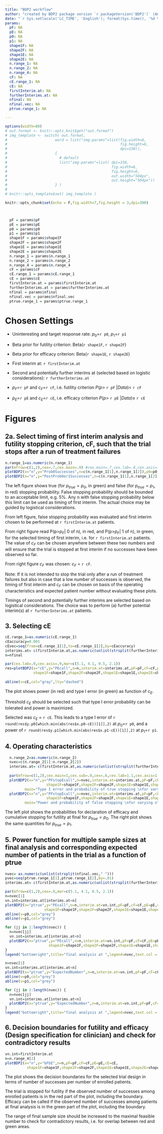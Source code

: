 ---
title: "BDP2 workflow"
author: "created by BDP2 package version `r packageVersion('BDP2')` (Annette Kopp-Schneider, Manuel Wiesenfarth)"
date: "`r Sys.setlocale('LC_TIME', 'English'); format(Sys.time(), '%d %B, %Y')`"
params:
  pF: NA
  pE: NA
  p0: NA
  p1: NA
  shape1F: NA
  shape2F: NA
  shape1E: NA
  shape2E: NA
  n.range_1: NA
  n.range_2: NA
  n.range_4: NA
  cF: NA
  cE.range_1: NA
  cE: NA
  firstInterim.at: NA
  furtherInterims.at: NA
  nfinal: NA
  nfinal.vec: NA 
  ptrue.range_1: NA

---

```{r setup, include=FALSE}
options(width=80)
# out.format <- knitr::opts_knit$get("out.format")
# img_template <- switch( out.format,
#                      word = list("img-params"=list(fig.width=6,
#                                                    fig.height=6,
#                                                    dpi=150)),
#                      {
#                        # default
#                        list("img-params"=list( dpi=150,
#                                                fig.width=6,
#                                                fig.height=6,
#                                                out.width="504px",
#                                                out.height="504px"))
#                      } )
# 
# knitr::opts_template$set( img_template )

knitr::opts_chunk$set(echo = F,fig.width=7,fig.height = 3,dpi=300)



  pF = params$pF
  pE = params$pE
  p0 = params$p0
  p1 = params$p1
  shape1F = params$shape1F
  shape2F = params$shape2F
  shape1E = params$shape1E
  shape2E = params$shape2E
  n.range_1 = params$n.range_1
  n.range_2 = params$n.range_2
  n.range_4 = params$n.range_4
  cF = params$cF
  cE.range_1 = params$cE.range_1
  cE = params$cE
  firstInterim.at = params$firstInterim.at
  furtherInterims.at = params$furtherInterims.at
  nfinal = params$nfinal
  nfinal.vec = params$nfinal.vec 
  ptrue.range_1 = params$ptrue.range_1

```





# Chosen Settings

- Uninteresting and target response rate: $p_0$=`r p0`, $p_1$=`r p1`
- Beta prior for futility criterion: Beta(`r shape1F`, `r shape2F`)
- Beta prior for efficacy criterion: Beta(`r shape1E`, `r shape2E`)


- First interim at: `r firstInterim.at`
- Second and potentially further interims at (selected based on logistic considerations): `r furtherInterims.at`
- $p_F$=`r pF` and $c_F$=`r cF`, i.e. futility criterion $P(p>$ `r pF` $|Data) <$ `r cF`
- $p_E$=`r pE` and $c_E$=`r cE`, i.e. efficacy criterion $P(p>$ `r pE` $|Data) \geq$ `r cE`

 
# Figures 

## 2a. Select timing of first interim analysis and futility stopping criterion, cF, such that the trial stops after a run of treatment failures

```{r }
n.range_1=as.numeric(n.range_1)
par(mfrow=c(1,2),cex=.7,cex.main=.9) #cex.main=.7,cex.lab=.8,cex.axis=.7,
plotBDP2(x="n",y="Prob0Successes",n=c(n.range_1[1],n.range_1[2]),p0=p0,p1=p1)
plotBDP2(x="n",y="PostProb0or1Successes",n=c(n.range_1[1],n.range_1[2]),pF=pF,shape1F=shape1F,shape2F=shape2F)

```


The left figure shows true (for $p_{true}=p_0$, in green) and false (for $p_{true}=p_1$, in red) stopping probability. 
False stopping probability should be bounded to an acceptable limit, e.g. 5%. 
Any n with false stopping probability below this limit can be used as timing of first interim. 
The actual choice may be guided by logistical considerations.

From left figure, false stopping probability was evaluated and first interim chosen to be performed at `r firstInterim.at` patients.

From right figure read P(p>$p_F$| 0 of n), in red, and P(p>$p_F$| 1 of n), in green, for the selected timing of first interim, i.e. for `r firstInterim.at` patients. 
The value of $c_F$ can be chosen anywhere between these two numbers and 
will ensure that the trial is stopped at first interim if no successes have been observed so far.

From right figure $c_F$ was chosen: $c_F$ = `r cF`.

Note: If it is not intended to stop the trial only after a run of treatment failures but also in case that 
a low number of successes is observed, the timing of first interim and $c_F$ can be chosen on basis of the 
operating characteristics and expected patient number without evaluating these plots. 


Timings of second and potentially further interims are selected based on logistical considerations. The choice was to perform (a) further potential interim(s) at `r furtherInterims.at` patients.
           
## 3. Selecting cE

```{r,fig.height=4}
cE.range_1=as.numeric(cE.range_1)
cEaccuracy=0.001
cEvec=seq(from=cE.range_1[1],to=cE.range_1[2],by=cEaccuracy)
interims.at= c(firstInterim.at,as.numeric(unlist(strsplit(furtherInterims.at," "))))
n=nfinal

par(cex.lab=.9,cex.axis=.9,mar=c(5.1, 4.1, 0.5, 2.1))
res=plotBDP2(x="cE",y="PEcall",n=n,interim.at=interims.at,pF=pF,cF=cF,pE=pE,cE=cEvec,p0=p0,p1=p1,
             shape1F=shape1F,shape2F=shape2F,shape1E=shape1E,shape2E=shape2E,col=c("green","red"),cex.sub=.8)
 
abline(v=cE,col="gray",lty="dashed")

```

The plot shows power (in red) and type I error (in green) as function of $c_E$.

Threshold $c_E$ should be selected such that type I error probability can be tolerated and power is maximized.

Selected was $c_E$ = `r cE`. This leads to a type I error of `r round(res$y.p0[which.min(abs(res$x.p0-cE))[1]],2)` at $p_0$=`r p0`,
and a power of `r round(res$y.p1[which.min(abs(res$x.p1-cE))[1]],2)` at $p_1$=`r p1`.




## 4. Operating characteristics

```{r}
  n.range_2=as.numeric(n.range_2)
  nvec=c(n.range_2[1]:n.range_2[2])
  interims.at= c(firstInterim.at,as.numeric(unlist(strsplit(furtherInterims.at," "))))
  
  par(mfrow=c(1,2),cex.main=1,cex.sub=.9,cex=.6,cex.lab=1.1,cex.axis=1.1)
  plotBDP2(x="n",y="PFstopEcall",n=nvec,interim.at=interims.at,pF=pF,cF=cF,pE=pE,cE=cE,ptrue=p0,
                   shape1F=shape1F,shape2F=shape2F,shape1E=shape1E,shape2E=shape2E, progress=T,#cex.legend=.8,
         main="Type I error and probability of true stopping \nfor varying n")
  plotBDP2(x="n",y="PFstopEcall",n=nvec,interim.at=interims.at,pF=pF,cF=cF,pE=pE,cE=cE,ptrue=p1,
                   shape1F=shape1F,shape2F=shape2F,shape1E=shape1E,shape2E=shape2E,progress=T,#cex.legend=.8,
         main="Power and probability of false stopping \nfor varying n")

```

The left plot shows the probabilities for declaration of efficacy and cumulative stopping for futility at final for $p_{true}=p_0$. 
The right plot shows the same quantities for $p_{true}=p_1$. 
 
## 5. Power function for multiple sample sizes at final analysis and corresponding expected number of patients in the trial as a function of ptrue

```{r,fig.height=4}
nvec= as.numeric(unlist(strsplit(nfinal.vec," ")))
pvec=seq(ptrue.range_1[1],ptrue.range_1[2],by=.01)
interims.at= c(firstInterim.at,as.numeric(unlist(strsplit(furtherInterims.at," "))))

par(mfrow=c(1,2),cex=.9,mar=c(5.1, 4.1, 0.5, 2.1))
n=nvec[1]
vn.int=interims.at[interims.at<n]
plotBDP2(x="ptrue",y="PEcall",n=n,interim.at=vn.int,pF=pF,cF=cF,pE=pE,cE=cE,ptrue=pvec,
                  shape1F=shape1F,shape2F=shape2F,shape1E=shape1E,shape2E=shape2E,col=1,cex.sub=.7)
abline(v=p0,col="grey")
abline(v=p1,col="grey")

for (jj in 2:length(nvec)) {
  n=nvec[jj]
  vn.int=interims.at[interims.at<n]
  plotBDP2(x="ptrue",y="PEcall",n=n,interim.at=vn.int,pF=pF,cF=cF,pE=pE,cE=cE,ptrue=pvec,
                    shape1F=shape1F,shape2F=shape2F,shape1E=shape1E,shape2E=shape2E,add=TRUE,col=jj)
}
legend("bottomright",title="final analysis at ",legend=nvec,text.col = 1:length(nvec),cex=.8)

n=nvec[1]
vn.int=interims.at[interims.at<n]
plotBDP2(x="ptrue",y="ExpectedNumber",n=n,interim.at=vn.int,pF=pF,cF=cF,pE=pE,cE=cE,ptrue=pvec,shape1F=shape1F,shape2F=shape2F,col=1,ylim=c(0,max(nvec)),cex.sub=.7)
abline(v=p0,col="grey")
abline(v=p1,col="grey")

for (jj in 2:length(nvec)) {
  n=nvec[jj]
  vn.int=interims.at[interims.at<n]
  plotBDP2(x="ptrue",y="ExpectedNumber",n=n,interim.at=vn.int,pF=pF,cF=cF,pE=pE,cE=cE,ptrue=pvec,shape1F=shape1F,shape2F=shape2F,col=jj,add=TRUE)
}
legend("bottomright",title="final analysis at ",legend=nvec,text.col = 1:length(nvec),cex=.8)

```


## 6. Decision boundaries for futility and efficacy (Design specification for clinician) and check for contradictory results


```{r,fig.height=4}
vn.int=firstInterim.at
n=n.range_4[2]
plotBDP2(x="n",y="bFbE",n=n,pF=pF,cF=cF,pE=pE,cE=cE,
          shape1F=shape1F,shape2F=shape2F,shape1E=shape1E,shape2E=shape2E,col=c("red","green"),cex.sub=.8,cex.main=.9)

```

The plot shows the decision boundaries for the selected trial design in terms of number of successes per number of enrolled patients.

The trial is stopped for futility if the observed number of successes among enrolled patients is in the red part of the plot, including the boundary. 
Efficacy can be called if the observed number of successes among patients at final analysis is in the green part of the plot, including the boundary.

The range of final sample size should be increased to the maximal feasible number to check for contradictory results, i.e. for overlap between red and green areas.











